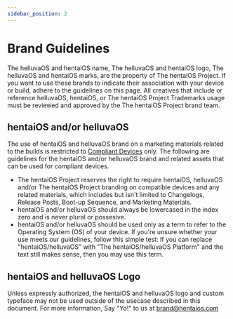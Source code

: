 ```yaml
---
sidebar_position: 2
---
```


# Brand Guidelines

The helluvaOS and hentaiOS name, The helluvaOS and hentaiOS logo, The helluvaOS and hentaiOS marks, are the property of The hentaiOS Project.
If you want to use these brands to indicate their association with your device or build, adhere to the guidelines on this page. All creatives that include or reference helluvaOS, hentaiOS, or The hentaiOS Project Trademarks usage must be reviewed and approved by the The hentaiOS Project brand team.

## hentaiOS and/or helluvaOS

The use of hentaiOS and helluvaOS brand on a marketing materials related to the builds is restricted to [Compliant Devices](../technical-data/intro.md) only. The following are guidelines for the hentaiOS and/or helluvaOS brand and related assets that can be used for compliant devices.

- The hentaiOS Project reserves the right to require hentaiOS, helluvaOS and/or The hentaiOS Project branding on compatible devices and any related materials, which includes but isn't limited to Changelogs, Release Posts, Boot-up Sequence, and Marketing Materials.
- hentaiOS and/or helluvaOS should always be lowercased in the index zero and is never plural or possesive.
- hentaiOS and/or helluvaOS should be used only as a term to refer to the Operating System (OS) of your device. If you're unsure whether your use meets our guidelines, follow this simple test: If you can replace "hentaiOS/helluvaOS" with "The hentaiOS/helluvaOS Platform" and the text still makes sense, then you may use this term.

## hentaiOS and helluvaOS Logo

Unless expressly authorized, the hentaiOS and helluvaOS logo and custom typeface may not be used outside of the usecase described in this document. For more information, Say "Yo!" to us at [brand@hentaios.com](mailto:brand@hentaios.com)


<FullLogo title="FullLogoImageAsset" className="themedStaticAssets" height="50" width="400" />
